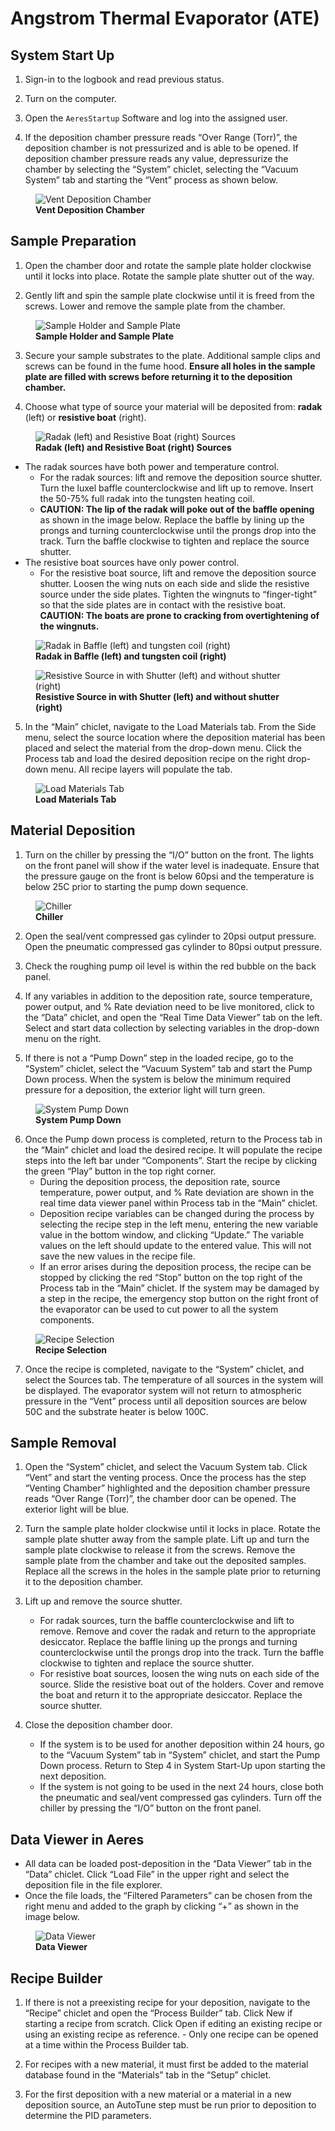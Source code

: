 # Angstrom Thermal Evaporator (ATE)

## System Start Up

1.   Sign-in to the logbook and read previous status.

2.   Turn on the computer.

3.   Open the `AeresStartup` Software and log into the assigned user.

4.   If the deposition chamber pressure reads “Over Range (Torr)”, the deposition chamber is not pressurized and is able to be opened. If deposition chamber pressure reads any value, depressurize the chamber by selecting the “System” chiclet, selecting the “Vacuum System” tab and starting the “Vent” process as shown below.


![**Vent Deposition Chamber**](images/ATE_Vent.png)


## Sample Preparation

1.    Open the chamber door and rotate the sample plate holder clockwise until it locks into place. Rotate the sample plate shutter out of the way.

2.    Gently lift and spin the sample plate clockwise until it is freed from the screws. Lower and remove the sample plate from the chamber.

![**Sample Holder and Sample Plate**](images/ATE_SampleHolderSystem.jpg)


3.    Secure your sample substrates to the plate. Additional sample clips and screws can be found in the fume hood. **Ensure all holes in the sample plate are filled with screws before returning it to the deposition chamber.**

4.    Choose what type of source your material will be deposited from: **radak** (left) or **resistive boat** (right).


![**Radak (left) and Resistive Boat (right) Sources**](images/ATE_RadakandResistiveSource.jpg)
   
-  The radak sources have both power and temperature control.
    -   For the radak sources: lift and remove the deposition source shutter. Turn the luxel baffle counterclockwise and lift up to remove. Insert the 50-75% full radak into the tungsten heating coil.
    -    **CAUTION: The lip of the radak will poke out of the baffle opening** as shown in the image below. Replace the baffle by lining up the prongs and turning counterclockwise until the prongs drop into the track. Turn the baffle clockwise to tighten and replace the source shutter.
-   The resistive boat sources have only power control.
    -   For the resistive boat source, lift and remove the deposition source shutter. Loosen the wing nuts on each side and slide the resistive source under the side plates. Tighten the wingnuts to “finger-tight” so that the side plates are in contact with the resistive boat. **CAUTION: The boats are prone to cracking from overtightening of the wingnuts.**
    
![**Radak in Baffle (left) and tungsten coil (right)**](images/ATE_RadakInChamber.png)

![**Resistive Source in with Shutter (left) and without shutter (right)**](images/ATE_ResistiveSource.png)
    
5.  In the “Main” chiclet, navigate to the Load Materials tab. From the Side menu, select the source location where the deposition material has been placed and select the material from the drop-down menu. Click the Process tab and load the desired deposition recipe on the right drop-down menu. All recipe layers will populate the tab. 

![**Load Materials Tab**](images/ATE_LoadMaterial.png)

## Material Deposition

1.  Turn on the chiller by pressing the “I/O” button on the front. The lights on the front panel will show if the water level is inadequate. Ensure that the pressure gauge on the front is below 60psi and the temperature is below 25C prior to starting the pump down sequence.

![**Chiller**](images/ATE_Chiller.jpg)

2.  Open the seal/vent compressed gas cylinder to 20psi output pressure. Open the pneumatic compressed gas cylinder to 80psi output pressure.

3. Check the roughing pump oil level is within the red bubble on the back panel.

4. If any variables in addition to the deposition rate, source temperature, power output, and % Rate deviation need to be live monitored, click to the “Data” chiclet, and open the “Real Time Data Viewer” tab on the left. Select and start data collection by selecting variables in the drop-down menu on the right.

5. If there is not a “Pump Down” step in the loaded recipe, go to the “System” chiclet, select the “Vacuum System” tab and start the Pump Down process. When the system is below the minimum required pressure for a deposition, the exterior light will turn green.

![**System Pump Down**](images/ATE_PumpDown.png)

6. Once the Pump down process is completed, return to the Process tab in the “Main” chiclet and load the desired recipe. It will populate the recipe steps into the left bar under “Components”. Start the recipe by clicking the green “Play” button in the top right corner.
    -   During the deposition process, the deposition rate, source temperature, power output, and % Rate deviation are shown in the real time data viewer panel within Process tab in the “Main” chiclet.
    -    Deposition recipe variables can be changed during the process by selecting the recipe step in the left menu, entering the new variable value in the bottom window, and clicking “Update.” The variable values on the left should update to the entered value. This will not save the new values in the recipe file.
    -   If an error arises during the deposition process, the recipe can be stopped by clicking the red “Stop” button on the top right of the Process tab in the “Main” chiclet. If the system may be damaged by a step in the recipe, the emergency stop button on the right front of the evaporator can be used to cut power to all the system components.
    
![**Recipe Selection**](images/ATE_RecipeSelection.PNG)

7. Once the recipe is completed, navigate to the “System” chiclet, and select the Sources tab. The temperature of all sources in the system will be displayed. The evaporator system will not return to atmospheric pressure in the “Vent” process until all deposition sources are below 50C and the substrate heater is below 100C. 

## Sample Removal

1. Open the “System” chiclet, and select the Vacuum System tab. Click “Vent” and start the venting process. Once the process has the step “Venting Chamber” highlighted and the deposition chamber pressure reads “Over Range (Torr)”, the chamber door can be opened. The exterior light will be blue.

2. Turn the sample plate holder clockwise until it locks in place. Rotate the sample plate shutter away from the sample plate. Lift up and turn the sample plate clockwise to release it from the screws. Remove the sample plate from the chamber and take out the deposited samples. Replace all the screws in the holes in the sample plate prior to returning it to the deposition chamber. 

3. Lift up and remove the source shutter.
    -    For radak sources, turn the baffle counterclockwise and lift to remove. Remove and cover the radak and return to the appropriate desiccator. Replace the baffle lining up the prongs and turning counterclockwise until the prongs drop into the track. Turn the baffle clockwise to tighten and replace the source shutter.
    -   For resistive boat sources, loosen the wing nuts on each side of the source. Slide the resistive boat out of the holders. Cover and remove the boat and return it to the appropriate desiccator. Replace the source shutter.
    
4. Close the deposition chamber door.
    -    If the system is to be used for another deposition within 24 hours, go to the “Vacuum System” tab in “System” chiclet, and start the Pump Down process. Return to Step 4 in System Start-Up upon starting the next deposition.
    -   If the system is not going to be used in the next 24 hours, close both the pneumatic and seal/vent compressed gas cylinders. Turn off the chiller by pressing the “I/O” button on the front panel.
    
## Data Viewer in Aeres

-   All data can be loaded post-deposition in the “Data Viewer” tab in the “Data” chiclet. Click “Load File” in the upper right and select the deposition file in the file explorer.
-   Once the file loads, the “Filtered Parameters” can be chosen from the right menu and added to the graph by clicking “+” as shown in the image below.

![**Data Viewer**](images/ATE_DataViewerSelection.PNG)

## Recipe Builder

1.    If there is not a preexisting recipe for your deposition, navigate to the “Recipe” chiclet and open the “Process Builder” tab. Click New if starting a recipe from scratch. Click Open if editing an existing recipe or using an existing recipe as reference.
    -   Only one recipe can be opened at a time within the Process Builder tab.
    
2.	For recipes with a new material, it must first be added to the material database found in the “Materials” tab in the “Setup” chiclet.

3.	For the first deposition with a new material or a material in a new deposition source, an AutoTune step must be run prior to deposition to determine the PID parameters. 